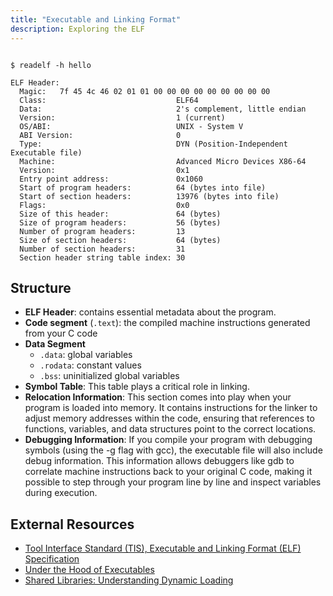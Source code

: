 ```yaml
---
title: "Executable and Linking Format"
description: Exploring the ELF
---
```


```python filename="hello.c" remoteURL="https://raw.githubusercontent.com/harleylara/cpp-intro/refs/heads/master/elf/hello.c"
```

```plain
$ readelf -h hello

ELF Header:
  Magic:   7f 45 4c 46 02 01 01 00 00 00 00 00 00 00 00 00
  Class:                             ELF64
  Data:                              2's complement, little endian
  Version:                           1 (current)
  OS/ABI:                            UNIX - System V
  ABI Version:                       0
  Type:                              DYN (Position-Independent Executable file)
  Machine:                           Advanced Micro Devices X86-64
  Version:                           0x1
  Entry point address:               0x1060
  Start of program headers:          64 (bytes into file)
  Start of section headers:          13976 (bytes into file)
  Flags:                             0x0
  Size of this header:               64 (bytes)
  Size of program headers:           56 (bytes)
  Number of program headers:         13
  Size of section headers:           64 (bytes)
  Number of section headers:         31
  Section header string table index: 30
```

<Drawio
    file="elf.drawio"
    page="1"
    description="Object File Format, source: Figure 1.1 Specification."
/>

## Structure

- **ELF Header**: contains essential metadata about the program.
- **Code segment** (`.text`): the compiled machine instructions generated from your C code
- **Data Segment**
    - `.data`: global variables
    - `.rodata`: constant values
    - `.bss`: uninitialized global variables
- **Symbol Table**: This table plays a critical role in linking.
- **Relocation Information**: This section comes into play when your program is loaded into memory. It contains instructions for the linker to adjust memory addresses within the code, ensuring that references to functions, variables, and data structures point to the correct locations.
- **Debugging Information**: If you compile your program with debugging symbols (using the -g flag with gcc), the executable file will also include debug information. This information allows debuggers like gdb to correlate machine instructions back to your original C code, making it possible to step through your program line by line and inspect variables during execution.

## External Resources

- [Tool Interface Standard (TIS), Executable and Linking Format (ELF) Specification](https://refspecs.linuxfoundation.org/elf/elf.pdf)
- [Under the Hood of Executables](https://mohitmishra786.github.io/underTheHoodOfExecutables/)
- [Shared Libraries: Understanding Dynamic Loading](https://amir.rachum.com/shared-libraries/)

